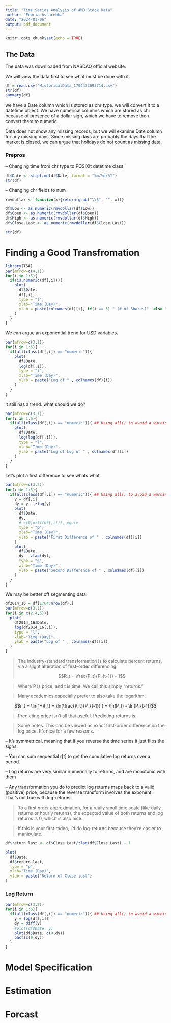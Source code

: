 ```yaml
---
title: "Time Series Analysis of AMD Stock Data"
author: "Pooria Assarehha"
date: "2024-01-06"
output: pdf_document
---
```


```r
knitr::opts_chunk$set(echo = TRUE)
```

## The Data

The data was downloaded from NASDAQ official website.

We will view the data first to see what must be done with it.

```r
df = read.csv("HistoricalData_1704473693714.csv")
str(df)
summary(df)
```

we have a Date column which is stored as chr type. we will convert it to a datetime object.
We have numerical columns which are stored as chr because of presence of a dollar sign, which we have to remove then convert them to numeric.

Data does not show any missing records, but we will examine Date column for any missing days.
Since missing days are probably the days that the market is closed, we can argue that holidays do not count as missing data.

### Prepros

-- Changing time from chr type to POSIXlt datetime class

```r
df$Date <- strptime(df$Date, format = "%m/%d/%Y")
str(df) 
```

-- Changing chr fields to num

```r
rmvdollar <- function(x){return(gsub("\\$", "", x))}

df$Low <- as.numeric(rmvdollar(df$Low))
df$Open <- as.numeric(rmvdollar(df$Open))
df$High <- as.numeric(rmvdollar(df$High))
df$Close.Last <- as.numeric(rmvdollar(df$Close.Last))

str(df)
```

# Finding a Good Transfromation

```r
library(TSA)
par(mfrow=c(4,1))
for(i in 1:5){
  if(is.numeric(df[,i])){
    plot(
      df$Date,
      df[,i],
      type = "l",
      xlab="Time (Day)",
      ylab = paste(colnames(df)[i], if(i == 3) " (# of Shares)"  else "(USD $)" )
    )
  }
}
```

We can argue an exponential trend for USD variables. 

```r
par(mfrow=c(3,1))
for(i in 1:5){
  if(all(class(df[,i]) == "numeric")){
    plot(
      df$Date,
      log(df[,i]),
      type = "l",
      xlab="Time (Day)",
      ylab = paste("Log of " , colnames(df)[i])
    )
  }
}
```

it still has a trend. what should we do?

```r
par(mfrow=c(3,1))
for(i in 1:5){
  if(all(class(df[,i]) == "numeric")){ ## Using all() to avoid a warning
    plot(
      df$Date,
      log(log(df[,i])),
      type = "l",
      xlab="Time (Day)",
      ylab = paste("Log of Log of " , colnames(df)[i])
    )
  }
}
```

Let's plot a first difference to see whats what.

```r
par(mfrow=c(3,2))
for(i in 1:5){
  if(all(class(df[,i]) == "numeric")){ ## Using all() to avoid a warning
    y = df[,i]
    dy = y - zlag(y)
    plot(
      df$Date,
      dy,
      # c(0,diff(df[,i])), equiv
      type = "p",
      xlab="Time (Day)",
      ylab = paste("First Difference of " , colnames(df)[i])
    )
    plot(
      df$Date,
      dy - zlag(dy),
      type = "p",
      xlab="Time (Day)",
      ylab = paste("Second Difference of " , colnames(df)[i])
    )
  }
}
```

We may be better off segmenting data:

```r
df2014_16 = df[1764:nrow(df),]
par(mfrow=c(3,1))
for(i in c(2,4,5)){
  plot(
    df2014_16$Date,
    log(df2014_16[,i]),
    type = "l",
    xlab="Time (Day)",
    ylab = paste("Log of " , colnames(df)[i])
  )
}
```

>The industry-standard transformation is to calculate percent returns, via a slight alteration of first-order differencing:
>
$$R_t = \frac{P_t}{P_{t-1}} - 1$$

>Where P is price, and t is time. We call this simply “returns.”

>Many academics especially prefer to also take the logarithm:

$$r_t = \ln(1+R_t) = \ln(\frac{P_t}{P_{t-1}} ) = \ln(P_t) - \ln(P_{t-1})$$

> Predicting price isn’t all that useful. Predicting returns is.

> Some notes. This can be viewed as exact first-order difference on the log price. It’s nice for a few reasons.

  --  It’s symmetrical, meaning that if you reverse the time series it just flips the signs.

  --  You can sum sequential r[t] to get the cumulative log returns over a period.
  
  --  Log returns are very similar numerically to returns, and are monotonic with them

  --  Any transformation you do to predict log returns maps back to a valid (positive) price, because the reverse transform involves the exponent. That’s not true with log-returns.

>To a first order approximation, for a really small time scale (like daily returns or hourly returns), the expected value of both returns and log returns is 0, which is also nice.

>If this is your first rodeo, I’d do log-returns because they’re easier to manipulate. 

```r
df$return.last <- df$Close.Last/zlag(df$Close.Last) - 1

plot(
  df$Date,
  df$return.last,
  type = "p",
  xlab="Time (Day)",
  ylab = paste("Return of Close last")
)
```

### Log Return

```r
par(mfrow=c(3,2))
for(i in 1:5){
  if(all(class(df[,i]) == "numeric")){ ## Using all() to avoid a warning
    y = log(df[,i])
    dy = diff(y)
    #plot(df$Date, y)
    plot(df$Date, c(0,dy))
    pacf(c(0,dy))
  }
}
```


# Model Specification

# Estimation

# Forcast
